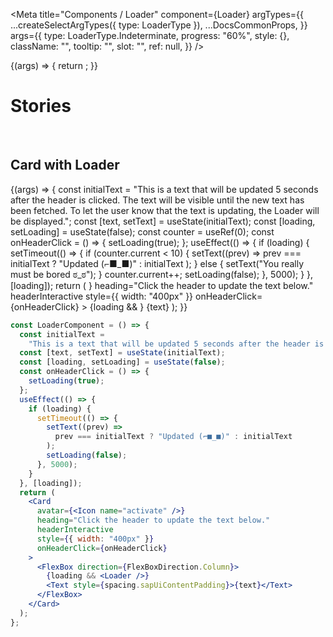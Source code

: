 
<Meta
  title="Components / Loader"
  component={Loader}
  argTypes={{
    ...createSelectArgTypes({ type: LoaderType }),
    ...DocsCommonProps,
  }}
  args={{
    type: LoaderType.Indeterminate,
    progress: "60%",
    style: {},
    className: "",
    tooltip: "",
    slot: "",
    ref: null,
  }}
/>

<DocsHeader />

<Canvas>
  <Story name="Default">
    {(args) => {
      return <Loader {...args} />;
    }}
  </Story>
</Canvas>

<ArgsTable story="." />

<br />

# Stories

<br />

## Card with Loader

<Canvas>
  <Story name="with Card">
    {(args) => {
      const initialText =
        "This is a text that will be updated 5 seconds after the header is clicked. The text will be visible until the new text has been fetched. To let the user know that the text is updating, the Loader will be displayed.";
      const [text, setText] = useState(initialText);
      const [loading, setLoading] = useState(false);
      const counter = useRef(0);
      const onHeaderClick = () => {
        setLoading(true);
      };
      useEffect(() => {
        if (loading) {
          setTimeout(() => {
            if (counter.current < 10) {
              setText((prev) =>
                prev === initialText ? "Updated (⌐■_■)" : initialText
              );
            } else {
              setText("You really must be bored ಠ_ಠ");
            }
            counter.current++;
            setLoading(false);
          }, 5000);
        }
      }, [loading]);
      return (
        <Card
          avatar={<Icon name="activate" />}
          heading="Click the header to update the text below."
          headerInteractive
          style={{ width: "400px" }}
          onHeaderClick={onHeaderClick}
        >
          <FlexBox direction={FlexBoxDirection.Column}>
            {loading && <Loader {...args} />}
            <Text style={spacing.sapUiContentPadding}>{text}</Text>
          </FlexBox>
        </Card>
      );
    }}
  </Story>
</Canvas>

```jsx
const LoaderComponent = () => {
  const initialText =
    "This is a text that will be updated 5 seconds after the header is clicked. The text will be visible until the new text has been fetched. To let the user know that the text is updating, the Loader will be displayed.";
  const [text, setText] = useState(initialText);
  const [loading, setLoading] = useState(false);
  const onHeaderClick = () => {
    setLoading(true);
  };
  useEffect(() => {
    if (loading) {
      setTimeout(() => {
        setText((prev) =>
          prev === initialText ? "Updated (⌐■_■)" : initialText
        );
        setLoading(false);
      }, 5000);
    }
  }, [loading]);
  return (
    <Card
      avatar={<Icon name="activate" />}
      heading="Click the header to update the text below."
      headerInteractive
      style={{ width: "400px" }}
      onHeaderClick={onHeaderClick}
    >
      <FlexBox direction={FlexBoxDirection.Column}>
        {loading && <Loader />}
        <Text style={spacing.sapUiContentPadding}>{text}</Text>
      </FlexBox>
    </Card>
  );
};
```
